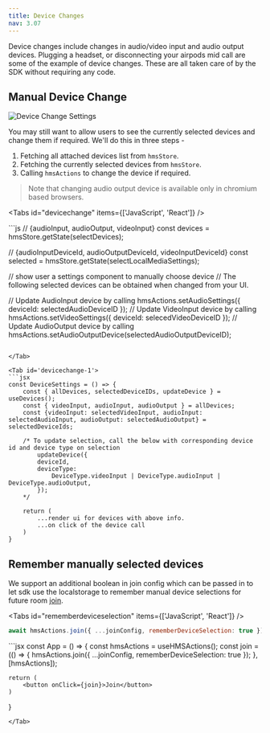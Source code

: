 ```yaml
---
title: Device Changes
nav: 3.07
---
```


Device changes include changes in audio/video input and audio output devices. Plugging a headset, or disconnecting your airpods mid call are
some of the example of device changes. These are all taken care of by the SDK without requiring any code.

## Manual Device Change

![Device Change Settings](/guides/settings.png)

You may still want to allow users to see the currently selected devices and change them if required. We'll do this in three steps -

1. Fetching all attached devices list from `hmsStore`.
2. Fetching the currently selected devices from `hmsStore`.
3. Calling `hmsActions` to change the device if required.

> Note that changing audio output device is available only in chromium based browsers.

<Tabs id="devicechange" items={['JavaScript', 'React']} />

<Tab id='devicechange-0'>
```js
// {audioInput, audioOutput, videoInput}
const devices = hmsStore.getState(selectDevices);

// {audioInputDeviceId, audioOutputDeviceId, videoInputDeviceId}
const selected = hmsStore.getState(selectLocalMediaSettings);

// show user a settings component to manually choose device
// The following selected devices can be obtained when changed from your UI.

// Update AudioInput device by calling
hmsActions.setAudioSettings({ deviceId: selectedAudioDeviceID });
// Update VideoInput device by calling
hmsActions.setVideoSettings({ deviceId: selecedVideoDeviceID });
// Update AudioOutput device by calling
hmsActions.setAudioOutputDevice(selectedAudioOutputDeviceID);
```

</Tab>

<Tab id='devicechange-1'>
```jsx
const DeviceSettings = () => {
    const { allDevices, selectedDeviceIDs, updateDevice } = useDevices();
    const { videoInput, audioInput, audioOutput } = allDevices;
    const {videoInput: selectedVideoInput, audioInput: selectedAudioInput, audioOutput: selectedAudioOutput} = selectedDeviceIds;

    /* To update selection, call the below with corresponding device id and device type on selection
        updateDevice({
        deviceId,
        deviceType:
            DeviceType.videoInput | DeviceType.audioInput | DeviceType.audioOutput,
        });
    */

    return (
        ...render ui for devices with above info.
        ...on click of the device call 
    )  
}
```

</Tab>

## Remember manually selected devices

We support an additional boolean in join config which can be passed in to let sdk use the localstorage to remember
manual device selections for future room [join](./join).

<Tabs id="rememberdeviceselection" items={['JavaScript', 'React']} />

<Tab id='rememberdeviceselection-0'>

```js
await hmsActions.join({ ...joinConfig, rememberDeviceSelection: true });
```

</Tab>

<Tab id='rememberdeviceselection-1'>
```jsx
const App = () => {
    const hmsActions = useHMSActions();
    const join = (() => {
       hmsActions.join({ ...joinConfig, rememberDeviceSelection: true });
    }, [hmsActions]);

    return (
        <button onClick={join}>Join</button>
    )
}

```
</Tab>
